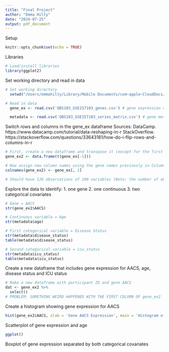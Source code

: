 ```yaml
---
title: "Final Project"
author: "Emma Hilty"
date: "2024-07-25"
output: pdf_document
---
```


Setup
```r
knitr::opts_chunk$set(echo = TRUE)
```

Libraries
```r
# Load/install libraries
library(ggplot2)
```


Set working directory and read in data
```r
# Set working directory
  setwd("/Users/emmahilty/Library/Mobile Documents/com~apple~CloudDocs/QBS 103/Project")

# Read in data
  gene_ex <- read.csv('QBS103_GSE157103_genes.csv') # gene expression data

  metadata <- read.csv('QBS103_GSE157103_series_matrix.csv') # gene metadata
```

Switch rows and columns in the gene_ex dataframe
Sources: 
  DataCamp. https://www.datacamp.com/tutorial/data-reshaping-in-r
  StackOverflow. https://stackoverflow.com/questions/33643181/how-do-i-flip-rows-and-columns-in-r
```r
# First, create a new dataframe and transpose it (except for the first column).
gene_ex2 <- data.frame(t(gene_ex[-1]))

# Now assign new column names using the gene names previously in Column 1.
colnames(gene_ex2) <- gene_ex[, 1]

# Should have 126 observations of 100 variables (Note: the number of observations decreased by 1 because Column 1 became the names for the columns).
```

Explore the data to identify:
  1. one gene
  2. one continuous
  3. two categorical covariates
```r
# Gene = AACS
str(gene_ex2$AACS)

# Continuous variable = Age
str(metadata$age)

# First categorical variable = Disease Status
str(metadata$disease_status)
table(metadata$disease_status)

# Second categorical variable = icu_status
str(metadata$icu_status)
table(metadata$icu_status)
```

Create a new dataframe that includes gene expression for AACS, age, disease status and ICU status
```r
# Make a new dataframe with participant ID and gene AACS
dat <- gene_ex2 %>%
  select()
# PROBLEM: SOMETHING WEIRD HAPPENED WITH THE FIRST COLUMN OF gene_ex2

```


Create a histogram showing gene expression for AACS
```r
hist(gene_ex2$AACS, xlab = 'Gene AACS Expression', main = 'Histogram of AACS Gene Expression')
```

Scatterplot of gene expression and age
```r
ggplot()
```

Boxplot of gene expression separated by both categorical covariates
```r

```

